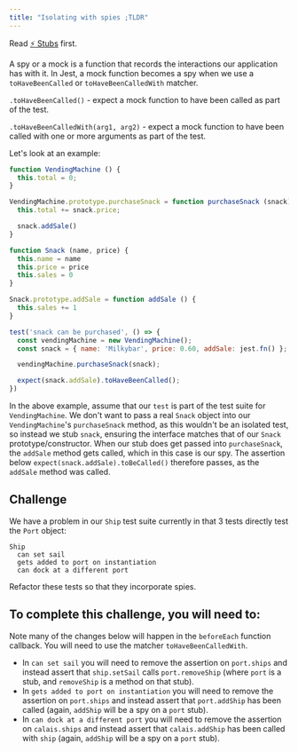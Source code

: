 ```yaml
---
title: "Isolating with spies ;TLDR"
---
```


Read [:zap: Stubs](https://hackmd.io/s/SyR-1Kh8V) first.

A spy or a mock is a function that records the interactions our application has with it. In Jest, a mock function becomes a spy when we use a `toHaveBeenCalled` or `toHaveBeenCalledWith` matcher.

`.toHaveBeenCalled()` - expect a mock function to have been called as part of the test.

`.toHaveBeenCalledWith(arg1, arg2)` - expect a mock function to have been called with one or more arguments as part of the test.

Let's look at an example:

```js
function VendingMachine () {
  this.total = 0;
}

VendingMachine.prototype.purchaseSnack = function purchaseSnack (snack) {
  this.total += snack.price;

  snack.addSale()
}

function Snack (name, price) {
  this.name = name
  this.price = price
  this.sales = 0
}

Snack.prototype.addSale = function addSale () {
  this.sales += 1
}

test('snack can be purchased', () => {
  const vendingMachine = new VendingMachine();
  const snack = { name: 'Milkybar', price: 0.60, addSale: jest.fn() }; // stub with spy method

  vendingMachine.purchaseSnack(snack);

  expect(snack.addSale).toHaveBeenCalled();
})
```

In the above example, assume that our `test` is part of the test suite for `VendingMachine`. We don't want to pass a real `Snack` object into our `VendingMachine`'s `purchaseSnack` method, as this wouldn't be an isolated test, so instead we stub `snack`, ensuring the interface matches that of our `Snack` prototype/constructor. When our stub does get passed into `purchaseSnack`, the `addSale` method gets called, which in this case is our spy. The assertion below `expect(snack.addSale).toBeCalled()` therefore passes, as the `addSale` method was called.

## Challenge

We have a problem in our `Ship` test suite currently in that 3 tests directly test the `Port` object:

```
Ship
  can set sail
  gets added to port on instantiation
  can dock at a different port
```

Refactor these tests so that they incorporate spies.

## To complete this challenge, you will need to:

Note many of the changes below will happen in the `beforeEach` function callback. You will need to use the matcher `toHaveBeenCalledWith`.

- In `can set sail` you will need to remove the assertion on `port.ships` and instead assert that `ship.setSail` calls `port.removeShip` (where `port` is a stub, and `removeShip` is a method on that stub).
- In `gets added to port on instantiation` you will need to remove the assertion on `port.ships` and instead assert that `port.addShip` has been called (again, `addShip` will be a spy on a `port` stub).
- In `can dock at a different port` you will need to remove the assertion on `calais.ships` and instead assert that `calais.addShip` has been called with `ship` (again, `addShip` will be a spy on a `port` stub).